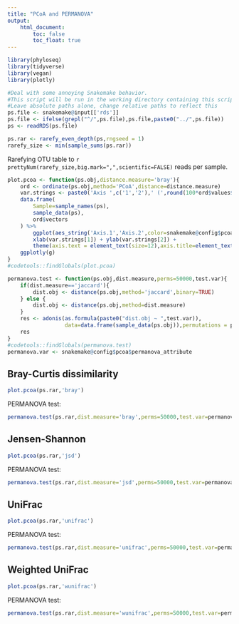 ```yaml
---
title: "PCoA and PERMANOVA"
output:
    html_document:
        toc: false
        toc_float: true
---
```


```r
library(phyloseq)
library(tidyverse)
library(vegan)
library(plotly)
```

```r
#Deal with some annoying Snakemake behavior.
#This script will be run in the working directory containing this script. Strange but true.
#Leave absolute paths alone, change relative paths to reflect this
ps.file <- snakemake@input[['rds']]
ps.file <- ifelse(grepl("^/",ps.file),ps.file,paste0("../",ps.file))
ps <- readRDS(ps.file)
```

```r
ps.rar <- rarefy_even_depth(ps,rngseed = 1)
rarefy_size <- min(sample_sums(ps.rar))
```

Rarefying OTU table to `r prettyNum(rarefy_size,big.mark=",",scientific=FALSE)` reads per sample.

```r
plot.pcoa <- function(ps.obj,distance.measure='bray'){
    ord <- ordinate(ps.obj,method='PCoA',distance=distance.measure)
    var.strings <- paste0('Axis ',c('1','2'),' (',round(100*ord$values$Relative_eig[1:2],digits=1),'%)')
    data.frame(
        Sample=sample_names(ps),
        sample_data(ps),
        ord$vectors
    ) %>%
        ggplot(aes_string('Axis.1','Axis.2',color=snakemake@config$pcoa$color_attribute,Sample="Sample")) + geom_point(size=3) +
        xlab(var.strings[1]) + ylab(var.strings[2]) +
        theme(axis.text = element_text(size=12),axis.title=element_text(size=12)) -> g
    ggplotly(g)
}
#codetools::findGlobals(plot.pcoa)
```

```r
permanova.test <- function(ps.obj,dist.measure,perms=50000,test.var){
    if(dist.measure=='jaccard'){
        dist.obj <- distance(ps.obj,method='jaccard',binary=TRUE)
    } else {
        dist.obj <- distance(ps.obj,method=dist.measure)
    }
    res <- adonis(as.formula(paste0("dist.obj ~ ",test.var)),
                  data=data.frame(sample_data(ps.obj)),permutations = perms)
    res
}
#codetools::findGlobals(permanova.test)
permanova.var <- snakemake@config$pcoa$permanova_attribute
```


## Bray-Curtis dissimilarity

```r
plot.pcoa(ps.rar,'bray')
```

PERMANOVA test:

```r
permanova.test(ps.rar,dist.measure='bray',perms=50000,test.var=permanova.var)
```


## Jensen-Shannon

```r
plot.pcoa(ps.rar,'jsd')
```

PERMANOVA test:

```r
permanova.test(ps.rar,dist.measure='jsd',perms=50000,test.var=permanova.var)
```

## UniFrac

```r
plot.pcoa(ps.rar,'unifrac')
```

PERMANOVA test:

```r
permanova.test(ps.rar,dist.measure='unifrac',perms=50000,test.var=permanova.var)
```

## Weighted UniFrac

```r
plot.pcoa(ps.rar,'wunifrac')
```
PERMANOVA test:

```r
permanova.test(ps.rar,dist.measure='wunifrac',perms=50000,test.var=permanova.var)
```